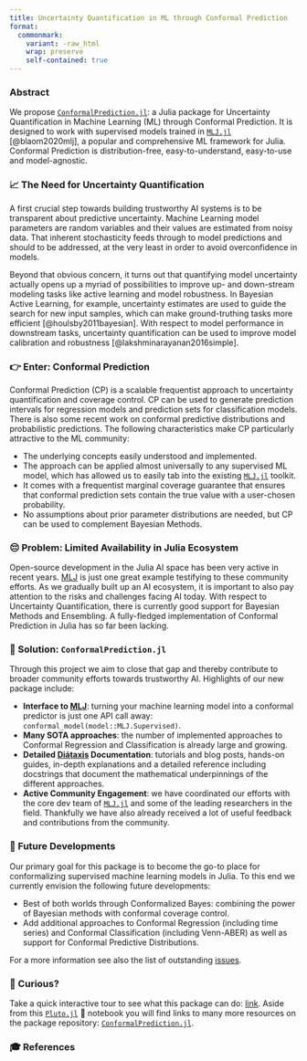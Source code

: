 ```yaml
---
title: Uncertainty Quantification in ML through Conformal Prediction
format: 
  commonmark:
    variant: -raw_html
    wrap: preserve
    self-contained: true
---
```


### Abstract

We propose [`ConformalPrediction.jl`](https://github.com/pat-alt/ConformalPrediction.jl): a Julia package for Uncertainty Quantification in Machine Learning (ML) through Conformal Prediction. It is designed to work with supervised models trained in [`MLJ.jl`](https://alan-turing-institute.github.io/MLJ.jl/dev/) [@blaom2020mlj], a popular and comprehensive ML framework for Julia. Conformal Prediction is distribution-free, easy-to-understand, easy-to-use and model-agnostic. 

### 📈 The Need for Uncertainty Quantification

A first crucial step towards building trustworthy AI systems is to be transparent about predictive uncertainty. Machine Learning model parameters are random variables and their values are estimated from noisy data. That inherent stochasticity feeds through to model predictions and should to be addressed, at the very least in order to avoid overconfidence in models.

Beyond that obvious concern, it turns out that quantifying model uncertainty actually opens up a myriad of possibilities to improve up- and down-stream modeling tasks like active learning and model robustness. In Bayesian Active Learning, for example, uncertainty estimates are used to guide the search for new input samples, which can make ground-truthing tasks more efficient [@houlsby2011bayesian]. With respect to model performance in downstream tasks, uncertainty quantification can be used to improve model calibration and robustness [@lakshminarayanan2016simple]. 

### 👉 Enter: Conformal Prediction

Conformal Prediction (CP) is a scalable frequentist approach to uncertainty quantification and coverage control. CP can be used to generate prediction intervals for regression models and prediction sets for classification models. There is also some recent work on conformal predictive distributions and probabilistic predictions. The following characteristics make CP particularly attractive to the ML community:

- The underlying concepts easily understood and implemented.
- The approach can be applied almost universally to any supervised ML model, which has allowed us to easily tab into the existing [`MLJ.jl`](https://alan-turing-institute.github.io/MLJ.jl/dev/) toolkit.
- It comes with a frequentist marginal coverage guarantee that ensures that conformal prediction sets contain the true value with a user-chosen probability.
- No assumptions about prior parameter distributions are needed, but CP can be used to complement Bayesian Methods. 

### 😔 Problem: Limited Availability in Julia Ecosystem 

Open-source development in the Julia AI space has been very active in recent years. [MLJ](https://alan-turing-institute.github.io/MLJ.jl/dev/) is just one great example testifying to these community efforts. As we gradually built up an AI ecosystem, it is important to also pay attention to the risks and challenges facing AI today. With respect to Uncertainty Quantification, there is currently good support for Bayesian Methods and Ensembling. A fully-fledged implementation of Conformal Prediction in Julia has so far been lacking. 

### 🎉 Solution: `ConformalPrediction.jl` 

Through this project we aim to close that gap and thereby contribute to broader community efforts towards trustworthy AI. Highlights of our new package include:

- **Interface to [MLJ](https://alan-turing-institute.github.io/MLJ.jl/dev/)**: turning your machine learning model into a conformal predictor is just one API call away: `conformal_model(model::MLJ.Supervised)`.
- **Many SOTA approaches**: the number of implemented approaches to Conformal Regression and Classification is already large and growing. 
- **Detailed [Diátaxis](https://diataxis.fr/) Documentation**: tutorials and blog posts, hands-on guides, in-depth explanations and a detailed reference including docstrings that document the mathematical underpinnings of the different approaches.
- **Active Community Engagement**: we have coordinated our efforts with the core dev team of [`MLJ.jl`](https://alan-turing-institute.github.io/MLJ.jl/dev/) and some of the leading researchers in the field. Thankfully we have also already received a lot of useful feedback and contributions from the community. 

### 🎯 Future Developments

Our primary goal for this package is to become the go-to place for conformalizing supervised machine learning models in Julia. To this end we currently envision the following future developments:

- Best of both worlds through Conformalized Bayes: combining the power of Bayesian methods with conformal coverage control.
- Add additional approaches to Conformal Regression (including time series) and Conformal Classification (including Venn-ABER) as well as support for Conformal Predictive Distributions. 

For a more information see also the list of outstanding [issues](https://github.com/pat-alt/ConformalPrediction.jl/issues).

### 🧐 Curious?

Take a quick interactive tour to see what this package can do: [link](https://binder.plutojl.org/v0.19.12/open?url=https%253A%252F%252Fraw.githubusercontent.com%252Fpat-alt%252FConformalPrediction.jl%252Fmain%252Fdocs%252Fpluto%252Fintro.jl){target="_blank"}. Aside from this [`Pluto.jl`](https://github.com/fonsp/Pluto.jl){target="_blank"} 🎈 notebook you will find links to many more resources on the package repository: [`ConformalPrediction.jl`](https://github.com/pat-alt/ConformalPrediction.jl).

### 🎓 References
